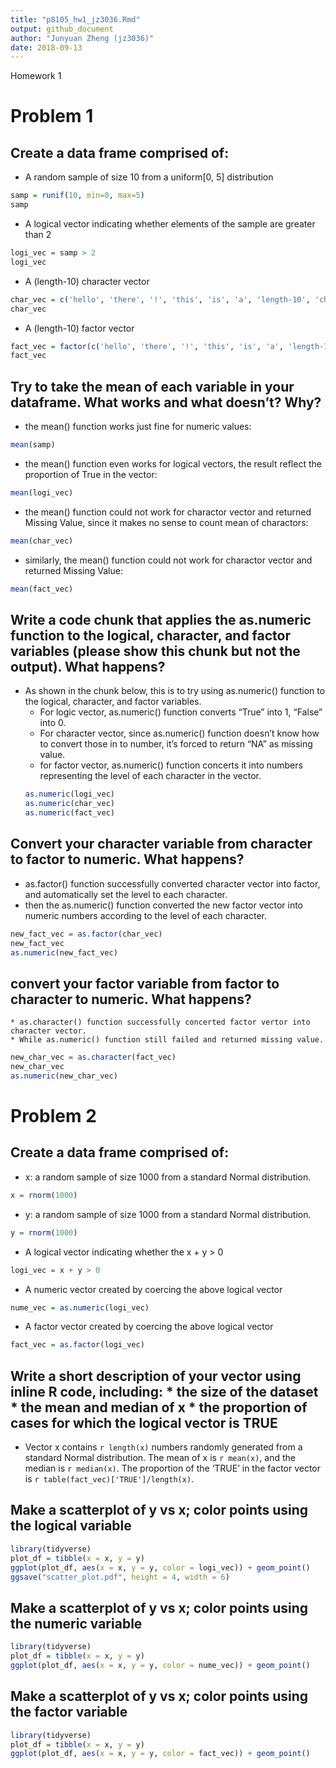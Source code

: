 ```yaml
---
title: "p8105_hw1_jz3036.Rmd"
output: github_document
author: "Junyuan Zheng (jz3036)"
date: 2018-09-13
---
```

Homework 1

# Problem 1

## Create a data frame comprised of:

* A random sample of size 10 from a uniform[0, 5] distribution
```r
samp = runif(10, min=0, max=5)
samp
```

* A logical vector indicating whether elements of the sample are greater than 2
```r
logi_vec = samp > 2
logi_vec
```

* A (length-10) character vector
```r
char_vec = c('hello', 'there', '!', 'this', 'is', 'a', 'length-10', 'character', 'vector', ':)')
char_vec
```

* A (length-10) factor vector
```r
fact_vec = factor(c('hello', 'there', '!', 'this', 'is', 'a', 'length-10', 'factor', 'vector', ':)'))
fact_vec
```

## Try to take the mean of each variable in your dataframe. What works and what doesn’t? Why?

* the mean() function works just fine for numeric values:
```r
mean(samp)
```
    
* the mean() function even works for logical vectors, the result reflect the proportion of True in the vector:
```r
mean(logi_vec)
```

* the mean() function could not work for charactor vector and returned Missing Value, since it makes no sense to count mean of charactors:
```r
mean(char_vec)
```

* similarly, the mean() function could not work for charactor vector and returned Missing Value:
```r
mean(fact_vec)
```

## Write a code chunk that applies the as.numeric function to the logical, character, and factor variables (please show this chunk but not the output). What happens?
* As shown in the chunk below, this is to try using as.numeric() function to the logical, character, and factor variables.
    * For logic vector, as.numeric() function converts "True" into 1, "False" into 0.
    * For character vector, since as.numeric() function doesn't know how to convert those in to number, it's forced to return "NA" as missing value.
    * for factor vector, as.numeric() function concerts it into numbers representing the level of each character in the vector.
```r
as.numeric(logi_vec)
as.numeric(char_vec)
as.numeric(fact_vec)
```

## Convert your character variable from character to factor to numeric. What happens?
* as.factor() function successfully converted character vector into factor, and automatically set the level to each character.
* then the as.numeric() function converted the new factor vector into numeric numbers according to the level of each character.
```r
new_fact_vec = as.factor(char_vec)
new_fact_vec
as.numeric(new_fact_vec)
```

## convert your factor variable from factor to character to numeric. What happens?
    * as.character() function successfully concerted factor vertor into character vector.
    * While as.numeric() function still failed and returned missing value.
```r
new_char_vec = as.character(fact_vec)
new_char_vec
as.numeric(new_char_vec)
```

# Problem 2

## Create a data frame comprised of:

* x: a random sample of size 1000 from a standard Normal distribution.
```r
x = rnorm(1000)
```

* y: a random sample of size 1000 from a standard Normal distribution.
```r
y = rnorm(1000)
```

* A logical vector indicating whether the x + y > 0
```r
logi_vec = x + y > 0
```

* A numeric vector created by coercing the above logical vector
```r
nume_vec = as.numeric(logi_vec)
```

* A factor vector created by coercing the above logical vector
```r
fact_vec = as.factor(logi_vec)
```

## Write a short description of your vector using inline R code, including: * the size of the dataset * the mean and median of x * the proportion of cases for which the logical vector is TRUE

* Vector x contains `r length(x)` numbers randomly generated from a standard Normal distribution. The mean of x is `r mean(x)`, and the median is `r median(x)`. The proportion of the 'TRUE' in the factor vector is `r table(fact_vec)['TRUE']/length(x)`.

## Make a scatterplot of y vs x; color points using the logical variable
```r
library(tidyverse)
plot_df = tibble(x = x, y = y)
ggplot(plot_df, aes(x = x, y = y, color = logi_vec)) + geom_point()
ggsave("scatter_plot.pdf", height = 4, width = 6)
```

## Make a scatterplot of y vs x; color points using the numeric variable
```r
library(tidyverse)
plot_df = tibble(x = x, y = y)
ggplot(plot_df, aes(x = x, y = y, color = nume_vec)) + geom_point()
```

## Make a scatterplot of y vs x; color points using the factor variable
```r
library(tidyverse)
plot_df = tibble(x = x, y = y)
ggplot(plot_df, aes(x = x, y = y, color = fact_vec)) + geom_point()
```
